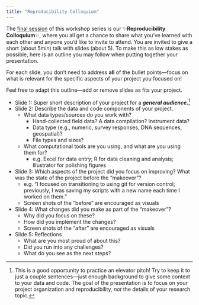 ```yaml
---
title: "Reproducibility Colloquium"
---
```


The [final session](../../index.qmd#schedule) of this workshop series is our ✨**Reproducibility Colloquium**✨, where you all get a chance to share what you've learned with each other and anyone you'd like to invite to attend.
You are invited to give a short (about 5min) talk with slides (about 5).
To make this as low stakes as possible, here is an outline you may follow when putting together your presentation.

::: callout-important
For each slide, you don't need to address **all** of the bullet points—focus on what is relevant for the specific aspects of your project you focused on!
:::

::: callout-note
Feel free to adapt this outline—add or remove slides as fits your project.
:::

-   Slide 1: Super short description of your project for a ***general audience.***[^1]
-   Slide 2: Describe the data and code components of your project.
    -   What data types/sources do you work with?
        -   Hand-collected field data? A data compilation? Instrument data?
        -   Data type (e.g., numeric, survey responses, DNA sequences, geospatial)?
        -   File types and sizes?
    -   What computational tools are you using, and what are you using them for?
        -   e.g. Excel for data entry; R for data cleaning and analysis; Illustrator for polishing figures
-   Slide 3: Which aspects of the project did you focus on improving? What was the state of the project before the "makeover"?
    -   e.g. "I focused on transitioning to using git for version control; previously, I was saving my scripts with a new name each time I worked on them."
    -   Screen shots of the "before" are encouraged as visuals
-   Slide 4: What changes did you make as part of the "makeover"?
    -   Why did you focus on these?
    -   How did you implement the changes?
    -   Screen shots of the "after" are encouraged as visuals
-   Slide 5: Reflections
    -   What are you most proud of about this?
    -   Did you run into any challenges?
    -   What do you see as the next steps?

[^1]: This is a good opportunity to practice an elevator pitch!
    Try to keep it to just a couple sentences—just enough background to give some context to your data and code.
    The goal of the presentation is to focus on your project organization and reproducibility, *not* the details of your research topic.
